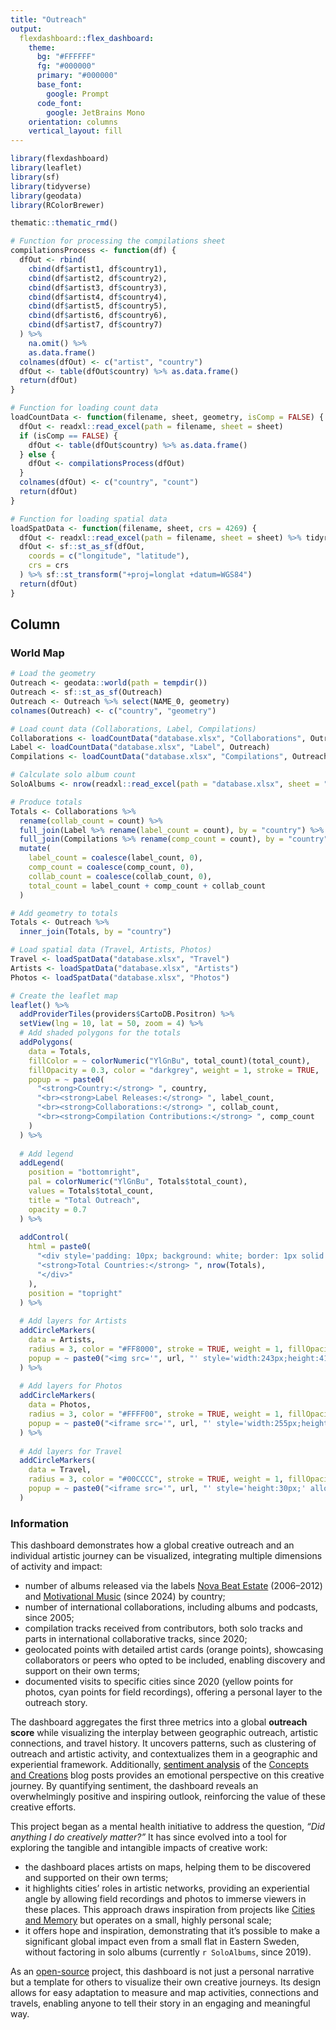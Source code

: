 ```yaml
---
title: "Outreach"
output: 
  flexdashboard::flex_dashboard:
    theme:
      bg: "#FFFFFF"
      fg: "#000000" 
      primary: "#000000"
      base_font:
        google: Prompt
      code_font:
        google: JetBrains Mono
    orientation: columns
    vertical_layout: fill
---
```


```r
library(flexdashboard)
library(leaflet)
library(sf)
library(tidyverse)
library(geodata)
library(RColorBrewer)

thematic::thematic_rmd()

# Function for processing the compilations sheet
compilationsProcess <- function(df) {
  dfOut <- rbind(
    cbind(df$artist1, df$country1),
    cbind(df$artist2, df$country2),
    cbind(df$artist3, df$country3),
    cbind(df$artist4, df$country4),
    cbind(df$artist5, df$country5),
    cbind(df$artist6, df$country6),
    cbind(df$artist7, df$country7)
  ) %>%
    na.omit() %>%
    as.data.frame()
  colnames(dfOut) <- c("artist", "country")
  dfOut <- table(dfOut$country) %>% as.data.frame()
  return(dfOut)
}

# Function for loading count data
loadCountData <- function(filename, sheet, geometry, isComp = FALSE) {
  dfOut <- readxl::read_excel(path = filename, sheet = sheet)
  if (isComp == FALSE) {
    dfOut <- table(dfOut$country) %>% as.data.frame()
  } else {
    dfOut <- compilationsProcess(dfOut)
  }
  colnames(dfOut) <- c("country", "count")
  return(dfOut)
}

# Function for loading spatial data
loadSpatData <- function(filename, sheet, crs = 4269) {
  dfOut <- readxl::read_excel(path = filename, sheet = sheet) %>% tidyr::drop_na()
  dfOut <- sf::st_as_sf(dfOut,
    coords = c("longitude", "latitude"),
    crs = crs
  ) %>% sf::st_transform("+proj=longlat +datum=WGS84")
  return(dfOut)
}
```

Column {data-width=650 .tabset}
-----------------------------------------------------------------------

### World Map

```r
# Load the geometry
Outreach <- geodata::world(path = tempdir())
Outreach <- sf::st_as_sf(Outreach)
Outreach <- Outreach %>% select(NAME_0, geometry)
colnames(Outreach) <- c("country", "geometry")

# Load count data (Collaborations, Label, Compilations)
Collaborations <- loadCountData("database.xlsx", "Collaborations", Outreach)
Label <- loadCountData("database.xlsx", "Label", Outreach)
Compilations <- loadCountData("database.xlsx", "Compilations", Outreach, isComp = TRUE)

# Calculate solo album count
SoloAlbums <- nrow(readxl::read_excel(path = "database.xlsx", sheet = "Solo"))

# Produce totals
Totals <- Collaborations %>%
  rename(collab_count = count) %>%
  full_join(Label %>% rename(label_count = count), by = "country") %>%
  full_join(Compilations %>% rename(comp_count = count), by = "country") %>%
  mutate(
    label_count = coalesce(label_count, 0),
    comp_count = coalesce(comp_count, 0),
    collab_count = coalesce(collab_count, 0),
    total_count = label_count + comp_count + collab_count
  )

# Add geometry to totals
Totals <- Outreach %>%
  inner_join(Totals, by = "country")

# Load spatial data (Travel, Artists, Photos)
Travel <- loadSpatData("database.xlsx", "Travel")
Artists <- loadSpatData("database.xlsx", "Artists")
Photos <- loadSpatData("database.xlsx", "Photos")

# Create the leaflet map
leaflet() %>%
  addProviderTiles(providers$CartoDB.Positron) %>%
  setView(lng = 10, lat = 50, zoom = 4) %>%
  # Add shaded polygons for the totals
  addPolygons(
    data = Totals,
    fillColor = ~ colorNumeric("YlGnBu", total_count)(total_count),
    fillOpacity = 0.3, color = "darkgrey", weight = 1, stroke = TRUE,
    popup = ~ paste0(
      "<strong>Country:</strong> ", country,
      "<br><strong>Label Releases:</strong> ", label_count,
      "<br><strong>Collaborations:</strong> ", collab_count,
      "<br><strong>Compilation Contributions:</strong> ", comp_count
    )
  ) %>%
  
  # Add legend
  addLegend(
    position = "bottomright",
    pal = colorNumeric("YlGnBu", Totals$total_count),
    values = Totals$total_count,
    title = "Total Outreach",
    opacity = 0.7
  ) %>%
  
  addControl(
    html = paste0(
      "<div style='padding: 10px; background: white; border: 1px solid #ccc; border-radius: 4px;'>",
      "<strong>Total Countries:</strong> ", nrow(Totals),
      "</div>"
    ),
    position = "topright"
  ) %>%
  
  # Add layers for Artists
  addCircleMarkers(
    data = Artists,
    radius = 3, color = "#FF8000", stroke = TRUE, weight = 1, fillOpacity = 0.8,
    popup = ~ paste0("<img src='", url, "' style='width:243px;height:413px;'>")
  ) %>%
  
  # Add layers for Photos
  addCircleMarkers(
    data = Photos,
    radius = 3, color = "#FFFF00", stroke = TRUE, weight = 1, fillOpacity = 0.8,
    popup = ~ paste0("<iframe src='", url, "' style='width:255px;height:438px;'></iframe>")
  ) %>%
  
  # Add layers for Travel
  addCircleMarkers(
    data = Travel,
    radius = 3, color = "#00CCCC", stroke = TRUE, weight = 1, fillOpacity = 0.8,
    popup = ~ paste0("<iframe src='", url, "' style='height:30px;' allow='autoplay'></iframe>")
  )
```

### Information

<script>
function showSentimentPopup() {
  const popupContent = `
    <div style="max-width:600px; text-align:center;">
      <h4>Sentiment Analysis</h4>
      <img src="https://permagate.io/u8nu79ZnwCi8pyuwvduwSkZp7h4gf76_zqdq01s1SGA" style="width:60%; margin-right:2%;">
      <img src="https://permagate.io/vEwCaZlpe7-zx6piILQ89MtBJPrt3CbGIizpx788dtc" style="width:60%;">
    </div>`;
  const popupWindow = window.open("", "SentimentAnalysis", "width=600,height=800");
  popupWindow.document.write(popupContent);
  popupWindow.document.close();
}
</script>

This dashboard demonstrates how a global creative outreach and an individual artistic journey can be visualized, integrating multiple dimensions of activity and impact:

* number of albums released via the labels <u>Nova Beat Estate</u> (2006–2012) and [Motivational Music](https://www.motivational-music.one) (since 2024) by country;
* number of international collaborations, including albums and podcasts, since 2005;
* compilation tracks received from contributors, both solo tracks and parts in international collaborative tracks, since 2020; 
* geolocated points with detailed artist cards (orange points), showcasing collaborators or peers who opted to be included, enabling discovery and support on their own terms;
* documented visits to specific cities since 2020 (yellow points for photos, cyan points for field recordings), offering a personal layer to the outreach story.

The dashboard aggregates the first three metrics into a global **outreach score** while visualizing the interplay between geographic outreach, artistic connections, and travel history. It uncovers patterns, such as clustering of outreach and artistic activity, and contextualizes them in a geographic and experiential framework. Additionally, <span style="color:black; text-decoration:underline; cursor:pointer;" onclick="showSentimentPopup()">sentiment analysis</span> of the [Concepts and Creations](https://paragraph.xyz/@aurora-mm) blog posts provides an emotional perspective on this creative journey. By quantifying sentiment, the dashboard reveals an overwhelmingly positive and inspiring outlook, reinforcing the value of these creative efforts.

This project began as a mental health initiative to address the question, *"Did anything I do creatively matter?"* It has since evolved into a tool for exploring the tangible and intangible impacts of creative work:

* the dashboard places artists on maps, helping them to be discovered and supported on their own terms;
* it highlights cities' roles in artistic networks, providing an experiential angle by allowing field recordings and photos to immerse viewers in these places. This approach draws inspiration from projects like [Cities and Memory](https://citiesandmemory.com) but operates on a small, highly personal scale;
* it offers hope and inspiration, demonstrating that it’s possible to make a significant global impact even from a small flat in Eastern Sweden, without factoring in solo albums (currently `r SoloAlbums`, since 2019).

As an [open-source](https://github.com/aurora-mm/Outreach) project, this dashboard is not just a personal narrative but a template for others to visualize their own creative journeys. Its design allows for easy adaptation to measure and map activities, connections and travels, enabling anyone to tell their story in an engaging and meaningful way.

